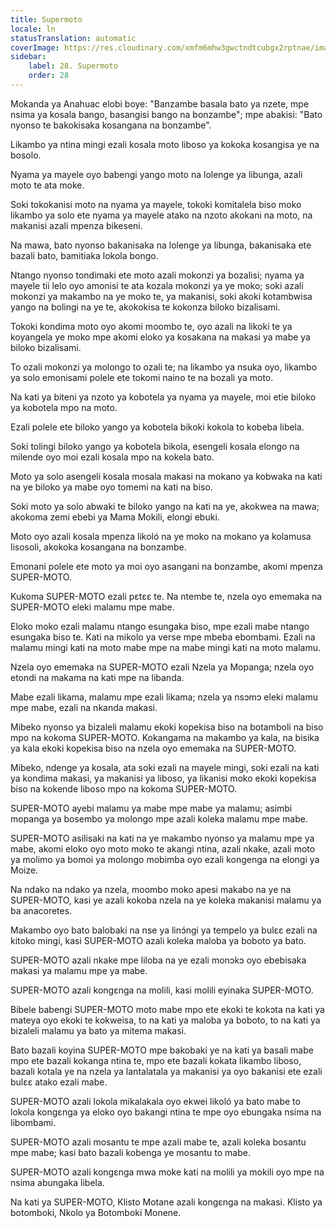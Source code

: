 ```yaml
---
title: Supermoto
locale: ln
statusTranslation: automatic
coverImage: https://res.cloudinary.com/xmfm6mhw3gwctndtcubgx2rptnae/image/upload/v1741354419/small_cover_la_gran_rebelion_28716e29d2.webp
sidebar:
    label: 28. Supermoto
    order: 28
---
```

Mokanda ya Anahuac elobi boye: "Banzambe basala bato ya nzete, mpe nsima ya kosala bango, basangisi bango na bonzambe"; mpe abakisi: "Bato nyonso te bakokisaka kosangana na bonzambe".

Likambo ya ntina mingi ezali kosala moto liboso ya kokoka kosangisa ye na bosolo.

Nyama ya mayele oyo babengi yango moto na lolenge ya libunga, azali moto te ata moke.

Soki tokokanisi moto na nyama ya mayele, tokoki komitalela biso moko likambo ya solo ete nyama ya mayele atako na nzoto akokani na moto, na makanisi azali mpenza bikeseni.

Na mawa, bato nyonso bakanisaka na lolenge ya libunga, bakanisaka ete bazali bato, bamitiaka lokola bongo.

Ntango nyonso tondimaki ete moto azali mokonzi ya bozalisi; nyama ya mayele tii lelo oyo amonisi te ata kozala mokonzi ya ye moko; soki azali mokonzi ya makambo na ye moko te, ya makanisi, soki akoki kotambwisa yango na bolingi na ye te, akokokisa te kokonza biloko bizalisami.

Tokoki kondima moto oyo akomi moombo te, oyo azali na likoki te ya koyangela ye moko mpe akomi eloko ya kosakana na makasi ya mabe ya biloko bizalisami.

To ozali mokonzi ya molongo to ozali te; na likambo ya nsuka oyo, likambo ya solo emonisami polele ete tokomi naino te na bozali ya moto.

Na kati ya biteni ya nzoto ya kobotela ya nyama ya mayele, moi etie biloko ya kobotela mpo na moto.

Ezali polele ete biloko yango ya kobotela bikoki kokola to kobeba libela.

Soki tolingi biloko yango ya kobotela bikola, esengeli kosala elongo na milende oyo moi ezali kosala mpo na kokela bato.

Moto ya solo asengeli kosala mosala makasi na mokano ya kobwaka na kati na ye biloko ya mabe oyo tomemi na kati na biso.

Soki moto ya solo abwaki te biloko yango na kati na ye, akokwea na mawa; akokoma zemi ebebi ya Mama Mokili, elongi ebuki.

Moto oyo azali kosala mpenza likoló na ye moko na mokano ya kolamusa lisosoli, akokoka kosangana na bonzambe.

Emonani polele ete moto ya moi oyo asangani na bonzambe, akomi mpenza SUPER-MOTO.

Kukoma SUPER-MOTO ezali pɛtɛɛ te. Na ntembe te, nzela oyo ememaka na SUPER-MOTO eleki malamu mpe mabe.

Eloko moko ezali malamu ntango esungaka biso, mpe ezali mabe ntango esungaka biso te. Kati na mikolo ya verse mpe mbeba ebombami. Ezali na malamu mingi kati na moto mabe mpe na mabe mingi kati na moto malamu.

Nzela oyo ememaka na SUPER-MOTO ezali Nzela ya Mopanga; nzela oyo etondi na makama na kati mpe na libanda.

Mabe ezali likama, malamu mpe ezali likama; nzela ya nsɔmɔ eleki malamu mpe mabe, ezali na nkanda makasi.

Mibeko nyonso ya bizaleli malamu ekoki kopekisa biso na botamboli na biso mpo na kokoma SUPER-MOTO. Kokangama na makambo ya kala, na bisika ya kala ekoki kopekisa biso na nzela oyo ememaka na SUPER-MOTO.

Mibeko, ndenge ya kosala, ata soki ezali na mayele mingi, soki ezali na kati ya kondima makasi, ya makanisi ya liboso, ya likanisi moko ekoki kopekisa biso na kokende liboso mpo na kokoma SUPER-MOTO.

SUPER-MOTO ayebi malamu ya mabe mpe mabe ya malamu; asimbi mopanga ya bosembo ya molongo mpe azali koleka malamu mpe mabe.

SUPER-MOTO asilisaki na kati na ye makambo nyonso ya malamu mpe ya mabe, akomi eloko oyo moto moko te akangi ntina, azali nkake, azali moto ya molimo ya bomoi ya molongo mobimba oyo ezali kongenga na elongi ya Moize.

Na ndako na ndako ya nzela, moombo moko apesi makabo na ye na SUPER-MOTO, kasi ye azali kokoba nzela na ye koleka makanisi malamu ya ba anacoretes.

Makambo oyo bato balobaki na nse ya linɔ́ngi ya tempelo ya bulɛɛ ezali na kitoko mingi, kasi SUPER-MOTO azali koleka maloba ya boboto ya bato.

SUPER-MOTO azali nkake mpe liloba na ye ezali monɔkɔ oyo ebebisaka makasi ya malamu mpe ya mabe.

SUPER-MOTO azali kongɛnga na molili, kasi molili eyinaka SUPER-MOTO.

Bibele babengi SUPER-MOTO moto mabe mpo ete ekoki te kokɔta na kati ya mateya oyo ekoki te kokweisa, to na kati ya maloba ya boboto, to na kati ya bizaleli malamu ya bato ya mitema makasi.

Bato bazali koyina SUPER-MOTO mpe bakobaki ye na kati ya basali mabe mpo ete bazali kokanga ntina te, mpo ete bazali kokata likambo liboso, bazali kotala ye na nzela ya lantalatala ya makanisi ya oyo bakanisi ete ezali bulɛɛ atako ezali mabe.

SUPER-MOTO azali lokola mikalakala oyo ekwei likoló ya bato mabe to lokola kongɛnga ya eloko oyo bakangi ntina te mpe oyo ebungaka nsima na libombami.

SUPER-MOTO azali mosantu te mpe azali mabe te, azali koleka bosantu mpe mabe; kasi bato bazali kobenga ye mosantu to mabe.

SUPER-MOTO azali kongɛnga mwa moke kati na molili ya mokili oyo mpe na nsima abungaka libela.

Na kati ya SUPER-MOTO, Klisto Motane azali kongɛnga na makasi. Klisto ya botomboki, Nkolo ya Botomboki Monene.

